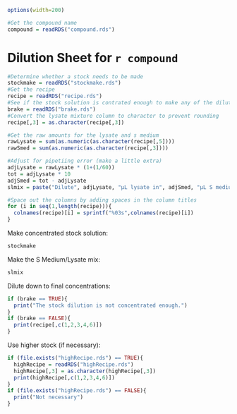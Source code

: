 ```r
options(width=200)
```
```r
#Get the compound name
compound = readRDS("compound.rds")
```
Dilution Sheet for `r compound`
========================================================
```r
#Determine whether a stock needs to be made
stockmake = readRDS("stockmake.rds")
#Get the recipe
recipe = readRDS("recipe.rds")
#See if the stock solution is contrated enough to make any of the dilutions
brake = readRDS("brake.rds")
#Convert the lysate mixture column to character to prevent rounding
recipe[,3] = as.character(recipe[,3])

#Get the raw amounts for the lysate and s medium
rawLysate = sum(as.numeric(as.character(recipe[,5])))
rawSmed = sum(as.numeric(as.character(recipe[,3])))

#Adjust for pipetiing error (make a little extra)
adjLysate = rawLysate * (1+(1/60))
tot = adjLysate * 10
adjSmed = tot - adjLysate
slmix = paste("Dilute", adjLysate, "µL lysate in", adjSmed, "µL S medium.")

#Space out the columns by adding spaces in the column titles
for (i in seq(1,length(recipe))){
  colnames(recipe)[i] = sprintf("%03s",colnames(recipe)[i])
}
```
Make concentrated stock solution:

```r
stockmake
```

Make the S Medium/Lysate mix:
```r
slmix
```

Dilute down to final concentrations:

```r
if (brake == TRUE){
  print("The stock dilution is not concentrated enough.")
}
if (brake == FALSE){
  print(recipe[,c(1,2,3,4,6)])
}
```

Use higher stock (if necessary):

```r
if (file.exists("highRecipe.rds") == TRUE){
  highRecipe = readRDS("highRecipe.rds")
  highRecipe[,3] = as.character(highRecipe[,3])
  print(highRecipe[,c(1,2,3,4,6)])
}
if (file.exists("highRecipe.rds") == FALSE){
  print("Not necessary")
}
```


